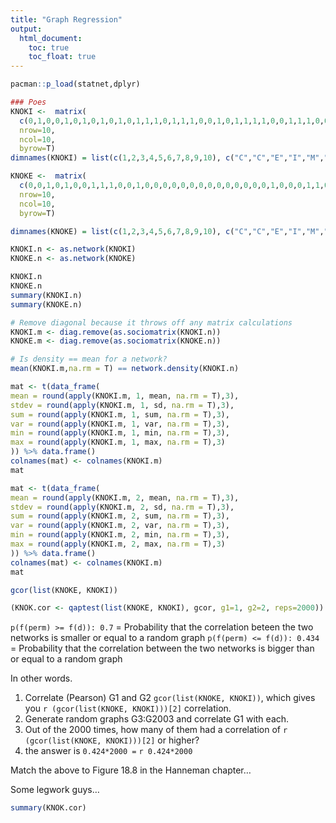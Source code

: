 ---
title: "Graph Regression"
output:
  html_document:
    toc: true
    toc_float: true
---

```{r Setup}
pacman::p_load(statnet,dplyr)
```

```{r Create Data}
### Poes
KNOKI <-  matrix(
  c(0,1,0,0,1,0,1,0,1,0,1,0,1,1,1,0,1,1,1,0,0,1,0,1,1,1,1,0,0,1,1,1,0,0,1,0,1,0,0,0,1,1,1,1,0,0,1,1,1,1,0,0,1,0,0,0,1,0,1,0,0,1,0,1,1,0,0,0,0,0,1,1,0,1,1,0,1,0,1,0,0,1,0,0,1,0,1,0,0,0,1,1,1,0,1,0,1,0,0,0),
  nrow=10,
  ncol=10,
  byrow=T)
dimnames(KNOKI) = list(c(1,2,3,4,5,6,7,8,9,10), c("C","C","E","I","M","W","N","U","W","W"))

KNOKE <-  matrix(
  c(0,0,1,0,1,0,0,1,1,1,0,0,1,0,0,0,0,0,0,0,0,0,0,0,0,0,0,1,0,0,0,1,1,0,0,0,1,1,1,0,0,1,1,0,0,0,0,1,1,0,0,0,0,0,0,0,0,0,0,0,0,1,0,0,0,0,0,1,0,0,0,0,0,0,0,0,0,0,1,1,0,0,1,0,0,0,0,1,0,0,0,0,0,0,0,0,0,0,0,0),
  nrow=10,
  ncol=10,
  byrow=T)

dimnames(KNOKE) = list(c(1,2,3,4,5,6,7,8,9,10), c("C","C","E","I","M","W","N","U","W","W"))

KNOKI.n <- as.network(KNOKI)
KNOKE.n <- as.network(KNOKE)
```

```{r Have a look, paged.print=TRUE}
KNOKI.n
KNOKE.n
summary(KNOKI.n)
summary(KNOKE.n)
```

```{r Create Matrix representations}
# Remove diagonal because it throws off any matrix calculations
KNOKI.m <- diag.remove(as.sociomatrix(KNOKI.n)) 
KNOKE.m <- diag.remove(as.sociomatrix(KNOKE.n))

# Is density == mean for a network?
mean(KNOKI.m,na.rm = T) == network.density(KNOKI.n)
```

```{r Univariate descriptive statistics for Knoke information network rows}
mat <- t(data_frame(
mean = round(apply(KNOKI.m, 1, mean, na.rm = T),3),
stdev = round(apply(KNOKI.m, 1, sd, na.rm = T),3),
sum = round(apply(KNOKI.m, 1, sum, na.rm = T),3),
var = round(apply(KNOKI.m, 1, var, na.rm = T),3),
min = round(apply(KNOKI.m, 1, min, na.rm = T),3),
max = round(apply(KNOKI.m, 1, max, na.rm = T),3)
)) %>% data.frame()
colnames(mat) <- colnames(KNOKI.m)
mat
```

```{r Univariate descriptive statistics for Knoke information network columns}
mat <- t(data_frame(
mean = round(apply(KNOKI.m, 2, mean, na.rm = T),3),
stdev = round(apply(KNOKI.m, 2, sd, na.rm = T),3),
sum = round(apply(KNOKI.m, 2, sum, na.rm = T),3),
var = round(apply(KNOKI.m, 2, var, na.rm = T),3),
min = round(apply(KNOKI.m, 2, min, na.rm = T),3),
max = round(apply(KNOKI.m, 2, max, na.rm = T),3)
)) %>% data.frame()
colnames(mat) <- colnames(KNOKI.m)
mat
```

```{r Correlate networks}
gcor(list(KNOKE, KNOKI))
```


```{r QAP test}
(KNOK.cor <- qaptest(list(KNOKE, KNOKI), gcor, g1=1, g2=2, reps=2000))
```
`p(f(perm) >= f(d)): 0.7`  = Probability that the correlation beteen the two networks is smaller or equal to a random graph
`p(f(perm) <= f(d)): 0.434` = Probability that the correlation between the two networks is bigger than or equal to a random graph

In other words. 
  
  1. Correlate (Pearson) G1 and G2 ```gcor(list(KNOKE, KNOKI))```, which gives you  ```r (gcor(list(KNOKE, KNOKI)))[2]``` correlation.
  2. Generate random graphs G3:G2003 and correlate G1 with each.
  3. Out of the 2000 times, how many of them had a correlation of ```r (gcor(list(KNOKE, KNOKI)))[2]``` or higher?
  4. the answer is ```0.424*2000 = ``` ```r 0.424*2000```
  
Match the above to Figure 18.8 in the Hanneman chapter...

Some legwork guys...

```{r Nicer look at the model}
summary(KNOK.cor)
```
